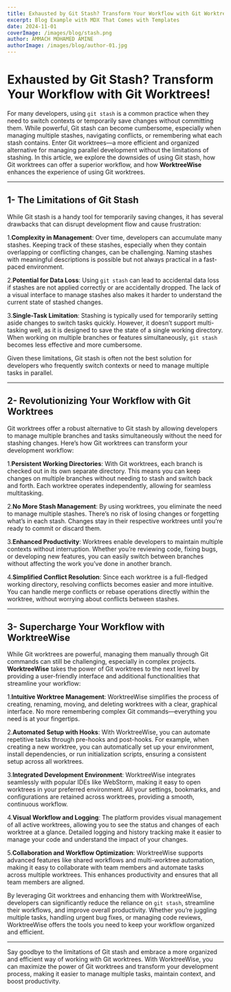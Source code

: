 ```yaml
---
title: Exhausted by Git Stash? Transform Your Workflow with Git Worktrees!
excerpt: Blog Example with MDX That Comes with Templates
date: 2024-11-01
coverImage: /images/blog/stash.png
author: AMMACH MOHAMED AMINE
authorImage: /images/blog/author-01.jpg
---
```


# Exhausted by Git Stash? Transform Your Workflow with Git Worktrees!

For many developers, using `git stash` is a common practice when they need to switch contexts or temporarily save changes without committing them. While powerful, Git stash can become cumbersome, especially when managing multiple stashes, navigating conflicts, or remembering what each stash contains. Enter Git worktrees—a more efficient and organized alternative for managing parallel development without the limitations of stashing. In this article, we explore the downsides of using Git stash, how Git worktrees can offer a superior workflow, and how **WorktreeWise** enhances the experience of using Git worktrees.

---

## 1- The Limitations of Git Stash

While Git stash is a handy tool for temporarily saving changes, it has several drawbacks that can disrupt development flow and cause frustration:

1.**Complexity in Management**: Over time, developers can accumulate many stashes. Keeping track of these stashes, especially when they contain overlapping or conflicting changes, can be challenging. Naming stashes with meaningful descriptions is possible but not always practical in a fast-paced environment.

2.**Potential for Data Loss**: Using `git stash` can lead to accidental data loss if stashes are not applied correctly or are accidentally dropped. The lack of a visual interface to manage stashes also makes it harder to understand the current state of stashed changes.

3.**Single-Task Limitation**: Stashing is typically used for temporarily setting aside changes to switch tasks quickly. However, it doesn’t support multi-tasking well, as it is designed to save the state of a single working directory. When working on multiple branches or features simultaneously, `git stash` becomes less effective and more cumbersome.

Given these limitations, Git stash is often not the best solution for developers who frequently switch contexts or need to manage multiple tasks in parallel.

---

## 2- Revolutionizing Your Workflow with Git Worktrees

Git worktrees offer a robust alternative to Git stash by allowing developers to manage multiple branches and tasks simultaneously without the need for stashing changes. Here’s how Git worktrees can transform your development workflow:

1.**Persistent Working Directories**: With Git worktrees, each branch is checked out in its own separate directory. This means you can keep changes on multiple branches without needing to stash and switch back and forth. Each worktree operates independently, allowing for seamless multitasking.

2.**No More Stash Management**: By using worktrees, you eliminate the need to manage multiple stashes. There’s no risk of losing changes or forgetting what’s in each stash. Changes stay in their respective worktrees until you’re ready to commit or discard them.

3.**Enhanced Productivity**: Worktrees enable developers to maintain multiple contexts without interruption. Whether you’re reviewing code, fixing bugs, or developing new features, you can easily switch between branches without affecting the work you’ve done in another branch.

4.**Simplified Conflict Resolution**: Since each worktree is a full-fledged working directory, resolving conflicts becomes easier and more intuitive. You can handle merge conflicts or rebase operations directly within the worktree, without worrying about conflicts between stashes.

---

## 3- Supercharge Your Workflow with WorktreeWise

While Git worktrees are powerful, managing them manually through Git commands can still be challenging, especially in complex projects. **WorktreeWise** takes the power of Git worktrees to the next level by providing a user-friendly interface and additional functionalities that streamline your workflow:

1.**Intuitive Worktree Management**: WorktreeWise simplifies the process of creating, renaming, moving, and deleting worktrees with a clear, graphical interface. No more remembering complex Git commands—everything you need is at your fingertips.

2.**Automated Setup with Hooks**: With WorktreeWise, you can automate repetitive tasks through pre-hooks and post-hooks. For example, when creating a new worktree, you can automatically set up your environment, install dependencies, or run initialization scripts, ensuring a consistent setup across all worktrees.

3.**Integrated Development Environment**: WorktreeWise integrates seamlessly with popular IDEs like WebStorm, making it easy to open worktrees in your preferred environment. All your settings, bookmarks, and configurations are retained across worktrees, providing a smooth, continuous workflow.

4.**Visual Workflow and Logging**: The platform provides visual management of all active worktrees, allowing you to see the status and changes of each worktree at a glance. Detailed logging and history tracking make it easier to manage your code and understand the impact of your changes.

5.**Collaboration and Workflow Optimization**: WorktreeWise supports advanced features like shared workflows and multi-worktree automation, making it easy to collaborate with team members and automate tasks across multiple worktrees. This enhances productivity and ensures that all team members are aligned.

By leveraging Git worktrees and enhancing them with WorktreeWise, developers can significantly reduce the reliance on `git stash`, streamline their workflows, and improve overall productivity. Whether you’re juggling multiple tasks, handling urgent bug fixes, or managing code reviews, WorktreeWise offers the tools you need to keep your workflow organized and efficient.

---

Say goodbye to the limitations of Git stash and embrace a more organized and efficient way of working with Git worktrees. With WorktreeWise, you can maximize the power of Git worktrees and transform your development process, making it easier to manage multiple tasks, maintain context, and boost productivity.
